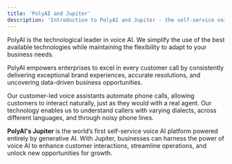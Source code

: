 ```yaml
---
title: 'PolyAI and Jupiter'
description: 'Introduction to PolyAI and Jupiter - the self-service voice AI platform'
---
```


PolyAI is the technological leader in voice AI. We simplify the use of the best available technologies while maintaining the flexibility to adapt to your business needs.

PolyAI empowers enterprises to excel in every customer call by consistently delivering exceptional brand experiences, accurate resolutions, and uncovering data-driven business opportunities.

Our customer-led voice assistants automate phone calls, allowing customers to interact naturally, just as they would with a real agent. Our technology enables us to understand callers with varying dialects, across different languages, and through noisy phone lines.

**PolyAI's Jupiter** is the world’s first self-service voice AI platform powered entirely by generative AI. With Jupiter, businesses can harness the power of voice AI to enhance customer interactions, streamline operations, and unlock new opportunities for growth.
